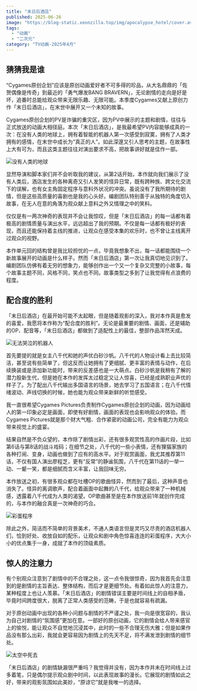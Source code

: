 ```yaml
---
title: "末日后酒店"
published: 2025-06-26
image: "https://blog-static.xeonzilla.top/img/apocalypse_hotel/cover.avif"
tags: 
  - "动画"
  - "二次元"
category: "TV动画-2025年4月"
---
```

## 猜猜我是谁
“Cygames原创企划”应该是原创动画爱好者不可多得的珍品，从大名鼎鼎的「佐贺偶像是传奇」到最近的「勇气爆发BANG BRAVERN」，无论剧情的走向是好是坏，追番时总能给观众带来无限乐趣、无限可能。本季度Cygames又献上原创力作「末日后酒店」，在末世中展开又一个未知的故事。

Cygames原创企划的PV是诈骗的重灾区，因为PV中展示的主题和剧情，往往与正式放送的动画大相径庭。本次「末日后酒店」，是我最希望PV内容能够成真的一次：在没有人类的地球上，拥有着智能的机器人第一次感受到寂寞，拥有了人类才拥有的感情，在末世中成长为“真正的人”。如此深邃又引人思考的主题，在故事性上大有可为，而且这类主题往往对演出要求不高，把故事讲好就是佳作一部。

![没有人类的地球](https://blog-static.xeonzilla.top/img/apocalypse_hotel/01.avif "没有人类的地球")

显然导演和脚本家们并不会听取我的建议，从第2话开始，本作就向我们展示了没有人类后，酒店发生的各种离奇又引人发笑的怪异日常，既有跨种族、跨文化交流下的误解，也有女主角固定程序与意料外状况的冲突。虽说没有了我所期待的剧情，但是这些高质量的喜剧也是我的心头好。编剧团队特别善于从独特的角度切入故事，在无人在意的角落为观众献上意料之外又情理之中的笑料。

仅仅是有一两次神奇的表现并不会让我惊叹，但是「末日后酒店」的每一话都有着极高的剧情质量与演出水平，远远超出了我的预期。不仅是每一话都有极好的表现，而且还能保持着主线的推进，让观众在感受本集的欢乐时，也不曾让主线离开过观众的视野。

本作单元回的结构曾是我比较担忧的一点，毕竟我想象不出，每一话都能围绕一个新故事展开的动画是什么样子。然而「末日后酒店」第一次让我真切地见识到了。编剧团队仿佛有着无穷的想象力，能够创作出一个又一个复杂又完整的小故事，每个故事主题不同，风格不同，笑点也不同。故事类型之多到了让我觉得有点浪费的程度。

## 配合度的胜利
「末日后酒店」在最开始可能不太起眼，但是随着观影的深入，我对本作真是愈发的喜爱，我愿将本作称为“配合度的胜利”。无论是最重要的剧情、画面，还是辅助的OP、配音等，「末日后酒店」都做到了适配性上的最佳，整部作品浑然天成。

![无法哭泣的机器人](https://blog-static.xeonzilla.top/img/apocalypse_hotel/02.avif "无法哭泣的机器人")

首先要提的就是女主八千代和她的声优白砂沙帆。八千代的人物设计看上去比较简洁，甚至说有些简单了，但这反而让她拥有了更细腻、更丰富的表情与动作，在后续换装或是添加新功能时，带来的反差感也是一大萌点。白砂沙帆是我稍有了解的潜力股新生代，但是她在本作的发挥太过稳定又让人惊喜，已经是成熟职业声优的样子了。为了配出八千代输出多国语言的场景，她去学习了五国语言；在八千代情绪波动、声线切换的时候，她也能为观众带来新鲜的听觉感受。

我一直很希望Cygames Pictures负责制作Cygames原创企划的动画，因为动画给人的第一印象必定是画面，即使有好剧情，画面的表现也会影响观众的体验。而Cygames Pictures就是那个财大气粗、合作紧密的动画公司，完全有能力为观众带来视觉上的盛宴。

结果自然是不负众望的，本作除了剧情出彩，还有很多观赏性高的作画片段，比如第6话与第8话的战斗戏码；在细节之处，八千代的一些小表情，还有狸猫家族的各种打闹、变身，动画也做到了应有的高水平。对于观赏画面，我尤其推荐第11话，不仅有国人演出廖程芝，更有“反常”的静谧氛围，八千代在第11话的一举一动、一颦一笑，都是细腻而含义丰富，让我回味无穷。

本作放送之初，有很多观众都在吐槽OP的歌曲怪异，然而到了最后，这种声音也消失了。怪异的离调歌声，配合着画面中起舞的八千代，给观众带来了一种机械感，透露着八千代成为人类的渴望。OP歌曲甚至是在本作放送前1年就创作完成的，与本作的融合真是一次神奇的巧合。

![彩蛋程序](https://blog-static.xeonzilla.top/img/apocalypse_hotel/03.avif "彩蛋程序")

除此之外，简洁而不简单的背景美术，不通人类语言但是灵巧又尽责的酒店机器人们，恰到好处、收放自如的配乐，让观众和剧中角色惊喜连连的彩蛋程序，大大小小的优点集于一身，成就了本作的顶级素质。

## 惊人的注意力
有个别观众注意到了剧情中的不合理之处，这一点令我很惊奇，因为我首先会注意到的是剧情的主旨表达、整体结构，而后才是更细节处。有着如此惊人的注意力，某种程度上也让人羡慕。「末日后酒店」的剧情错误主要是时间线上的自相矛盾，毕竟时间跨度很大，脱离了正常人类感受的范畴，于是也就容易有疏漏。

对于原创动画中出现的各种小问题与剧情的不严谨之处，我一向是很宽容的，我认为自己对剧情的“氛围感”更加在意。一部好的原创动画，它的剧情会给人带来感官上的愉悦，能让观众不自觉地沉浸其中，此时的一些不合理无伤大雅；但是如果作品没有那么出彩，我就会更容易因为剧情上的先天不足，将不满发泄到剧情的细节处。

![太空中死去](https://blog-static.xeonzilla.top/img/apocalypse_hotel/04.avif "太空中死去")

「末日后酒店」的剧情缺漏很严重吗？我觉得并没有，因为本作并未在时间线上过多着笔，只是偶尔提示观众剧中时间，以此表现故事的漫长。它展现的剧情如此之好，带来的观影氛围如此美妙，“原谅它”就是我唯一的选择。
